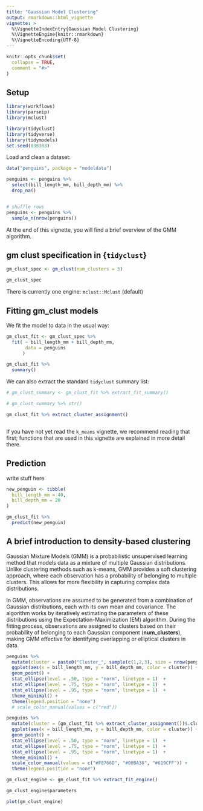 ```yaml
---
title: "Gaussian Model Clustering"
output: rmarkdown::html_vignette
vignette: >
  %\VignetteIndexEntry{Gaussian Model Clustering}
  %\VignetteEngine{knitr::rmarkdown}
  %\VignetteEncoding{UTF-8}
---
```


```r
knitr::opts_chunk$set(
  collapse = TRUE,
  comment = "#>"
)
```


## Setup
```r
library(workflows)
library(parsnip)
library(mclust)
```

```r
library(tidyclust)
library(tidyverse)
library(tidymodels)
set.seed(838383)
```


Load and clean a dataset:

```r
data("penguins", package = "modeldata")

penguins <- penguins %>%
  select(bill_length_mm, bill_depth_mm) %>%
  drop_na()


# shuffle rows
penguins <- penguins %>%
  sample_n(nrow(penguins))
```



At the end of this vignette, you will find a brief overview of the GMM algorithm.



## gm clust specification in {`tidyclust`}

```r
gm_clust_spec <- gm_clust(num_clusters = 3)

gm_clust_spec
```

There is currently one engine: `mclust::Mclust` (default) 

## Fitting gm_clust models

We fit the model to data in the usual way:

```r
gm_clust_fit <- gm_clust_spec %>%
  fit( ~ bill_length_mm + bill_depth_mm,
       data = penguins
      )

gm_clust_fit %>% 
  summary()
```
We can also extract the standard `tidyclust` summary list:


```r
# gm_clust_summary <- gm_clust_fit %>% extract_fit_summary()

# gm_clust_summary %>% str()
```


```r
gm_clust_fit %>% extract_cluster_assignment()



```

If you have not yet read the `k_means` vignette, we recommend reading that first;
functions that are used in this vignette are explained in more detail there.


## Prediction

<!-- Since unsupervised methods are not designed for prediction, the notion of  -->
<!-- predicting the cluster assignment is not always obvious. -->

write stuff here

```r
new_penguin <- tibble(
  bill_length_mm = 40,
  bill_depth_mm = 20
)

gm_clust_fit %>%
  predict(new_penguin)
```


## A brief introduction to density-based clustering



Gaussian Mixture Models (GMM) is a probabilistic unsupervised learning method that models data as a mixture of multiple Gaussian distributions. Unlike clustering methods such as k-means, GMM provides a soft clustering approach, where each observation has a probability of belonging to multiple clusters. This allows for more flexibility in capturing complex data distributions.

In GMM, observations are assumed to be generated from a combination of Gaussian distributions, each with its own mean and covariance. The algorithm works by iteratively estimating the parameters of these distributions using the Expectation-Maximization (EM) algorithm. During the fitting process, observations are assigned to clusters based on their probability of belonging to each Gaussian component (**num_clusters**), making GMM effective for identifying overlapping or elliptical clusters in data.





```r
penguins %>%
  mutate(cluster = paste0("Cluster_", sample(c(1,2,3), size = nrow(penguins), replace = TRUE))) %>%
  ggplot(aes(x = bill_length_mm, y = bill_depth_mm, color = cluster)) +
  geom_point() +
  stat_ellipse(level = .50, type = "norm", linetype = 1)  +
  stat_ellipse(level = .75, type = "norm", linetype = 1)  +
  stat_ellipse(level = .95, type = "norm", linetype = 1)  +
  theme_minimal() +
  theme(legend.position = "none")
  # scale_color_manual(values = c("red"))
```




```r
penguins %>%
  mutate(cluster = (gm_clust_fit %>% extract_cluster_assignment())$.cluster) %>%
  ggplot(aes(x = bill_length_mm, y = bill_depth_mm, color = cluster)) +
  geom_point() +
  stat_ellipse(level = .50, type = "norm", linetype = 1)  +
  stat_ellipse(level = .75, type = "norm", linetype = 1)  +
  stat_ellipse(level = .95, type = "norm", linetype = 1)  +
  theme_minimal() +
  scale_color_manual(values = c("#F8766D", "#00BA38", "#619CFF")) +
  theme(legend.position = "none")
```



```r
gm_clust_engine <- gm_clust_fit %>% extract_fit_engine()
```


```r
gm_clust_engine$parameters
```

```r
plot(gm_clust_engine)
```

